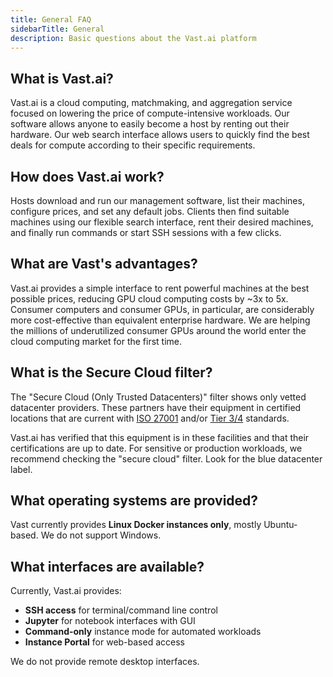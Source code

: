 ```yaml
---
title: General FAQ
sidebarTitle: General
description: Basic questions about the Vast.ai platform
---
```


## What is Vast.ai?

Vast.ai is a cloud computing, matchmaking, and aggregation service focused on lowering the price of compute-intensive workloads. Our software allows anyone to easily become a host by renting out their hardware. Our web search interface allows users to quickly find the best deals for compute according to their specific requirements.

## How does Vast.ai work?

Hosts download and run our management software, list their machines, configure prices, and set any default jobs. Clients then find suitable machines using our flexible search interface, rent their desired machines, and finally run commands or start SSH sessions with a few clicks.

## What are Vast's advantages?

Vast.ai provides a simple interface to rent powerful machines at the best possible prices, reducing GPU cloud computing costs by ~3x to 5x. Consumer computers and consumer GPUs, in particular, are considerably more cost-effective than equivalent enterprise hardware. We are helping the millions of underutilized consumer GPUs around the world enter the cloud computing market for the first time.

## What is the Secure Cloud filter?

The "Secure Cloud (Only Trusted Datacenters)" filter shows only vetted datacenter providers. These partners have their equipment in certified locations that are current with [ISO 27001](https://www.iso.org/standard/27001) and/or [Tier 3/4](https://uptimeinstitute.com/tiers) standards. 

Vast.ai has verified that this equipment is in these facilities and that their certifications are up to date. For sensitive or production workloads, we recommend checking the "secure cloud" filter. Look for the blue datacenter label.

## What operating systems are provided?

Vast currently provides **Linux Docker instances only**, mostly Ubuntu-based. We do not support Windows.

## What interfaces are available?

Currently, Vast.ai provides:
- **SSH access** for terminal/command line control
- **Jupyter** for notebook interfaces with GUI  
- **Command-only** instance mode for automated workloads
- **Instance Portal** for web-based access

We do not provide remote desktop interfaces.